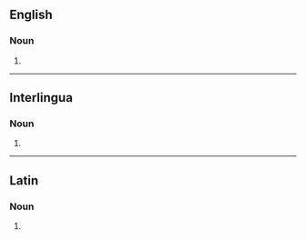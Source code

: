 ==English==

===Noun===
{{head|en|noun plural form}}

# {{plural of|catena|lang=en}}

----

==Interlingua==

===Noun===
{{head|ia|noun form}}

# {{plural of|catena|lang=ia}}

----

==Latin==

===Noun===
{{head|la|noun form|head=catēnās|g=f}}

# {{inflection of|catēna||acc|p|lang=la}}